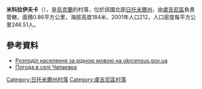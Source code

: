 {{coord|51|11|13|N|28|7|28|E|scale:30000|display=title}}

'''米科拉伊夫卡'''（{{lang-uk|Миколаївка}}），是[[烏克蘭|烏克蘭]]的村落，位於該國北部[[日托米爾州|日托米爾州]]，由[[盧吉尼區|盧吉尼區]]負責管轄，面積0.86平方公里，海拔高度184米，2001年人口212，人口密度每平方公里246.51人。

==參考資料==
*[http://database.ukrcensus.gov.ua/MULT/Database/Census/databasetree_uk.asp Розподіл населення за рідною мовою на ukrcensus.gov.ua] {{Wayback|url=http://database.ukrcensus.gov.ua/MULT/Database/Census/databasetree_uk.asp |date=20140731182036 }}
* [http://weather.in.ua/ua/zhitomirskaja/27819 Погода в селі Чапаєвка] {{Wayback|url=http://weather.in.ua/ua/zhitomirskaja/27819 |date=20161009191955 }}

{{DEFAULTSORT:Чапаєвка}}
[[Category:日托米爾州村落|Category:日托米爾州村落]]
[[Category:盧吉尼區村落|Category:盧吉尼區村落]]


{{Zhytomyr-geo-stub}}